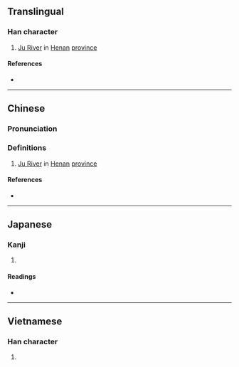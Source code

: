 {{character info/new}}
==Translingual==

===Han character===
{{Han char|rn=85|rad=水|as=09|sn=12|four=36134|canj=EBUK|ids=⿰氵狊}}

# [[w:Ju River|Ju River]] in [[Henan]] [[province]]

====References====
* {{Han ref|kx=0638.060|dkj=17863|dj=1045.010|hdz=31673.100|uh=6E68|ud=28264|bh=DA40|bd=55872}}

----

==Chinese==
{{zh-forms}}

===Pronunciation===
{{zh-pron
|m=jú
|c=gwik1
|mc=y
|oc=y
|ma=
|cat=pn
}}

===Definitions===
{{zh-hanzi}}

# [[w:Ju River|Ju River]] in [[Henan]] [[province]]

====References====
* {{R:yue:Hanzi}}

----

==Japanese==

===Kanji===
{{ja-kanji|grade=|rs=水09}}

# {{defn|lang=ja|sort=水09}}

====Readings====
* {{ja-readings|on=[[けき]] (keki), [[きゃく]] (kyaku)|kun=}}

----

==Vietnamese==

===Han character===
{{vi-readings|rs=水09| hanviet = xố}}

# {{defn|lang=vi|sort=水09}}